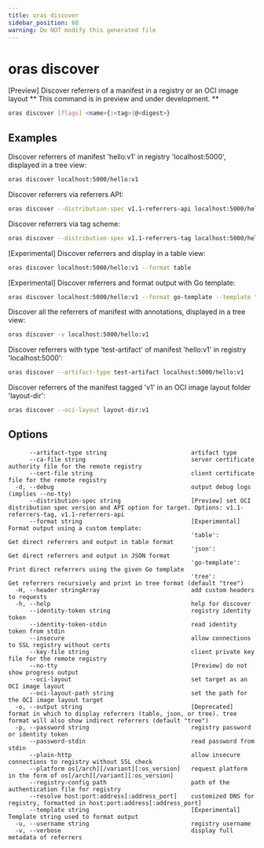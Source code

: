 ```yaml
---
title: oras discover
sidebar_position: 60
warning: Do NOT modify this generated file
---
```


# oras discover

[Preview] Discover referrers of a manifest in a registry or an OCI image layout
** This command is in preview and under development. **

```bash
oras discover [flags] <name>{:<tag>|@<digest>}
```

## Examples

Discover referrers of manifest 'hello:v1' in registry 'localhost:5000', displayed in a tree view:

```bash
oras discover localhost:5000/hello:v1
```

Discover referrers via referrers API:

```bash
oras discover --distribution-spec v1.1-referrers-api localhost:5000/hello:v1
```

Discover referrers via tag scheme:

```bash
oras discover --distribution-spec v1.1-referrers-tag localhost:5000/hello:v1
```

[Experimental] Discover referrers and display in a table view:

```bash
oras discover localhost:5000/hello:v1 --format table
```

[Experimental] Discover referrers and format output with Go template:

```bash
oras discover localhost:5000/hello:v1 --format go-template --template "{{.manifests}}"
```

Discover all the referrers of manifest with annotations, displayed in a tree view:

```bash
oras discover -v localhost:5000/hello:v1
```

Discover referrers with type 'test-artifact' of manifest 'hello:v1' in registry 'localhost:5000':

```bash
oras discover --artifact-type test-artifact localhost:5000/hello:v1
```

Discover referrers of the manifest tagged 'v1' in an OCI image layout folder 'layout-dir':

```bash
oras discover --oci-layout layout-dir:v1
```

## Options

```
      --artifact-type string                        artifact type
      --ca-file string                              server certificate authority file for the remote registry
      --cert-file string                            client certificate file for the remote registry
  -d, --debug                                       output debug logs (implies --no-tty)
      --distribution-spec string                    [Preview] set OCI distribution spec version and API option for target. Options: v1.1-referrers-tag, v1.1-referrers-api
      --format string                               [Experimental] Format output using a custom template:
                                                    'table':        Get direct referrers and output in table format
                                                    'json':         Get direct referrers and output in JSON format
                                                    'go-template':  Print direct referrers using the given Go template
                                                    'tree':         Get referrers recursively and print in tree format (default "tree")
  -H, --header stringArray                          add custom headers to requests
  -h, --help                                        help for discover
      --identity-token string                       registry identity token
      --identity-token-stdin                        read identity token from stdin
      --insecure                                    allow connections to SSL registry without certs
      --key-file string                             client private key file for the remote registry
      --no-tty                                      [Preview] do not show progress output
      --oci-layout                                  set target as an OCI image layout
      --oci-layout-path string                      set the path for the OCI image layout target
  -o, --output string                               [Deprecated] format in which to display referrers (table, json, or tree). tree format will also show indirect referrers (default "tree")
  -p, --password string                             registry password or identity token
      --password-stdin                              read password from stdin
      --plain-http                                  allow insecure connections to registry without SSL check
      --platform os[/arch][/variant][:os_version]   request platform in the form of os[/arch][/variant][:os_version]
      --registry-config path                        path of the authentication file for registry
      --resolve host:port:address[:address_port]    customized DNS for registry, formatted in host:port:address[:address_port]
      --template string                             [Experimental] Template string used to format output
  -u, --username string                             registry username
  -v, --verbose                                     display full metadata of referrers
```
